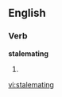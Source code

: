 ==English==

===Verb===
'''stalemating'''

# {{present participle of|[[stalemate]]}}

[[vi:stalemating]]
